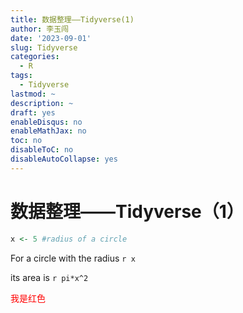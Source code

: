 ---
title: 数据整理——Tidyverse(1)
author: 李玉闯
date: '2023-09-01'
slug: Tidyverse
categories:
  - R
tags:
  - Tidyverse
lastmod: ~
description: ~
draft: yes
enableDisqus: no
enableMathJax: no
toc: no
disableToC: no
disableAutoCollapse: yes
---

# 数据整理------Tidyverse（1）

```{r}
x <- 5 #radius of a circle
```

For a circle with the radius `r x`

its area is `r pi*x^2`

<font color=red>我是红色</font>
